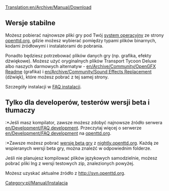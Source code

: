 [[Translation:en/Archive/Manual/Download]]
{{pl/Tłumaczenie|oryg. = en/Archive/Manual/Download
|z     = en
|na    = pl
|Postępy = 90
}}
{{pl/Manual/Spis treści}}
== Wersje stabilne ==
Możesz pobierać najnowsze pliki gry pod Twój [[en/Archive/Compilation and Ports/Operating system|system operacyjny]] ze strony [http://www.openttd.org/download-stable openttd.org], gdzie możesz wybierać pomiędzy typami plików binarnych, kodami źródłowymi i instalatorami do pobrania.

Ponadto będziesz potrzebować plików danych gry (np. grafika, efekty dżwiękowe). Możesz użyć oryginalnych plików Transport Tycoon Deluxe albo naszych darmowych alternatyw - [[en/Archive/Community/OpenGFX Readme]] (grafika) i [[en/Archive/Community/Sound Effects Replacement]] (dźwięk), które możesz pobrać z tej samej strony.

Szczegóły instalacji w [[en/Archive/Manual/Installation FAQ|FAQ instalacji]].


== Tylko dla developerów, testerów wersji beta i tłumaczy ==
:*Jeśli masz kompilator, zawsze możesz zdobyć najnowsze źródło serwera [[en/Development/FAQ development]]. Przeczytaj więcej o serwerze [[en/Development/FAQ development]] na [http://www.openttd.org/development openttd.org].
:*Zawsze możesz pobrać [[en/Archive/Community/Nightly build|wersję beta gry]] z [http://nightly.openttd.org/ nightly.openttd.org].  Każdą ze wspieranych wersji beta gry, można znaleźć w odpowiednim folderze.

Jeśli nie planujesz kompilować plików językowych samodzielnie, możesz pobrać pliki lng z wersji testowych zip, znalezionych powyżej.

Możesz uzyskać aktualne źródło z [http://svn.openttd.org/ http://svn.openttd.org].
[[Category:pl/Manual/Instalacja]]